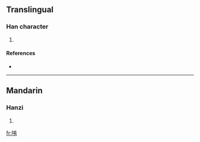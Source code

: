 ==Translingual==

===Han character===
{{Han char|rn=30|rad=口|as=08|sn=11|four=|canj=口火手山 (RFQU)}}

# {{defn|Han|sort=口08}}

====References====
* {{Han ref|kx=0196.261|hdz=10643.080|uh=5573|ud=21875}}

----

==Mandarin==

===Hanzi===
{{cmn-hanzi|pin=[[quán]] ([[quan2]])|wg=ch'üan<sup>2</sup>}}

# {{defn|Mandarin}}

[[fr:啳]]